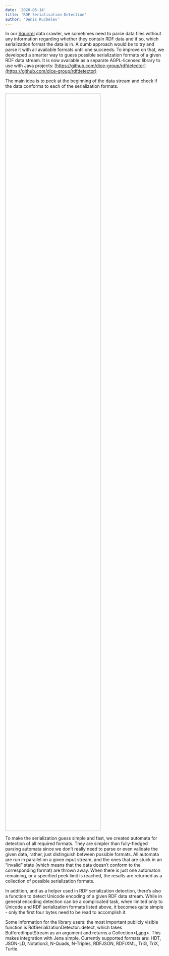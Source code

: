 ```yaml
---
date: '2020-05-14'
title: 'RDF Serialisation Detection'
author: 'Denis Kuchelev'
---
```

  

In our [Squirrel](https://dice-research.org/Squirrel) data crawler, we sometimes need to parse data files without any information regarding whether they contain RDF data and if so, which serialization format the data is in. A dumb approach would be to try and parse it with all available formats until one succeeds. To improve on that, we developed a smarter way to guess possible serialization formats of a given RDF data stream. It is now available as a separate AGPL-licensed library to use with Java projects: [https://github.com/dice-group/rdfdetector](https://github.com/dice-group/rdfdetector)

  

The main idea is to peek at the beginning of the data stream and check if the data conforms to each of the serialization formats.

  

<Image filename='RDFSerialisationDetection.png' style="height: 60%; width: 60%;"/>

  

To make the serialization guess simple and fast, we created automata for detection of all required formats. They are simpler than fully-fledged parsing automata since we don’t really need to parse or even validate the given data, rather, just distinguish between possible formats. All automata are run in parallel on a given input stream, and the ones that are stuck in an “invalid” state (which means that the data doesn’t conform to the corresponding format) are thrown away. When there is just one automaton remaining, or a specified peek limit is reached, the results are returned as a collection of possible serialization formats.

  

In addition, and as a helper used in RDF serialization detection, there’s also a function to detect Unicode encoding of a given RDF data stream. While in general encoding detection can be a complicated task, when limited only to Unicode and RDF serialization formats listed above, it becomes quite simple - only the first four bytes need to be read to accomplish it.

  

Some information for the library users: the most important publicly visible function is RdfSerializationDetector::detect, which takes BufferedInputStream as an argument and returns a Collection&lt;[Lang](https://jena.apache.org/documentation/javadoc/arq/org/apache/jena/riot/Lang.html)&gt;. This makes integration with Jena simple. Currently supported formats are: HDT, JSON-LD, Notation3, N-Quads, N-Triples, RDFJSON, RDF/XML, TriG, TriX, Turtle.
